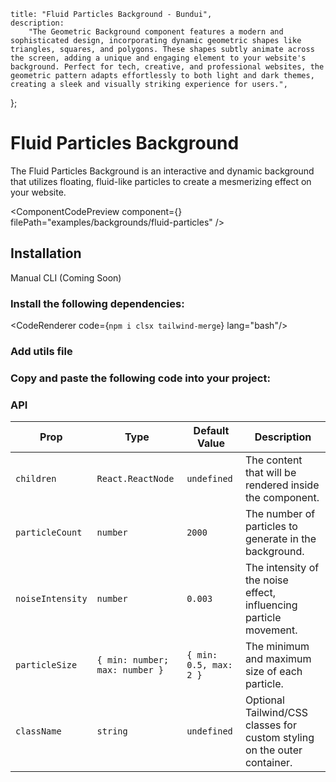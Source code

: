     title: "Fluid Particles Background - Bundui",
    description:
        "The Geometric Background component features a modern and sophisticated design, incorporating dynamic geometric shapes like triangles, squares, and polygons. These shapes subtly animate across the screen, adding a unique and engaging element to your website's background. Perfect for tech, creative, and professional websites, the geometric pattern adapts effortlessly to both light and dark themes, creating a sleek and visually striking experience for users.",
};


# Fluid Particles Background

The Fluid Particles Background is an interactive and dynamic background that utilizes floating, fluid-like particles to create a mesmerizing effect on your website.

<ComponentCodePreview
    component={<FluidParticlesBackgroundExample/>}
    filePath="examples/backgrounds/fluid-particles"
/>

## Installation

<Tabs defaultValue="manual" className="w-[400px]">
    <TabsList>
        <TabsTrigger value="manual">Manual</TabsTrigger>
        <TabsTrigger disabled value="cli">CLI (Coming Soon)</TabsTrigger>
    </TabsList>
</Tabs>

### Install the following dependencies:

<CodeRenderer code={`npm i clsx tailwind-merge`} lang="bash"/>

### Add utils file

<CodeBlock filePath="lib/utils.ts" />

### Copy and paste the following code into your project:

<CodeBlock filePath="components/core/backgrounds/fluid-particles.tsx" />

### API

| Prop       | Type                               | Default Value   | Description                                                                 |
|-----------------|------------------------------------|-----------------|-----------------------------------------------------------------------------|
| `children`      | `React.ReactNode`                  | `undefined`     | The content that will be rendered inside the component.                      |
| `particleCount` | `number`                           | `2000`          | The number of particles to generate in the background.                      |
| `noiseIntensity`| `number`                           | `0.003`         | The intensity of the noise effect, influencing particle movement.            |
| `particleSize`  | `{ min: number; max: number }`     | `{ min: 0.5, max: 2 }` | The minimum and maximum size of each particle.                                 |
| `className`     | `string`                           | `undefined`     | Optional Tailwind/CSS classes for custom styling on the outer container.                            |


